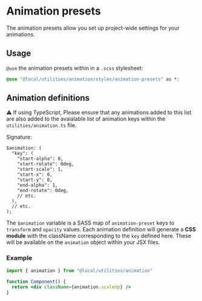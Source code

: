 
<Meta title="utilities/animation/styles/animation-utilities" />

# Animation presets

The animation presets allow you set up project-wide settings for your animations.

## Usage

`@use` the animation presets within in a `.scss` stylesheet:

```css
@use "@local/utilities/animation/styles/animation-presets" as *;
```

## Animation definitions

⚠️ If using TypeScript, Please ensure that any animations added to this list are also added to the avaialable list of animation keys within the `utilities/animation.ts` file.

Signature:

```
$animation: (
  "key": (
    "start-alpha": 0,
    "start-rotate": 0deg,
    "start-scale": 1,
    "start-x": 0,
    "start-y": 0,
    "end-alpha": 1,
    "end-rotate": 0deg,
    // etc.
  ),
  // etc.
);
```

The `$animation` variable is a SASS map of `animation-preset` keys to `transform` and `opacity` values. Each animation definition will generate a **CSS module** with the className corresponding to the `key` defined here. These will be available on the `animation` object within your JSX files.

### Example

```jsx
import { animation } from "@local/utilities/animation"

function Component() {
  return <div className={animation.scaleUp} />
}
```
